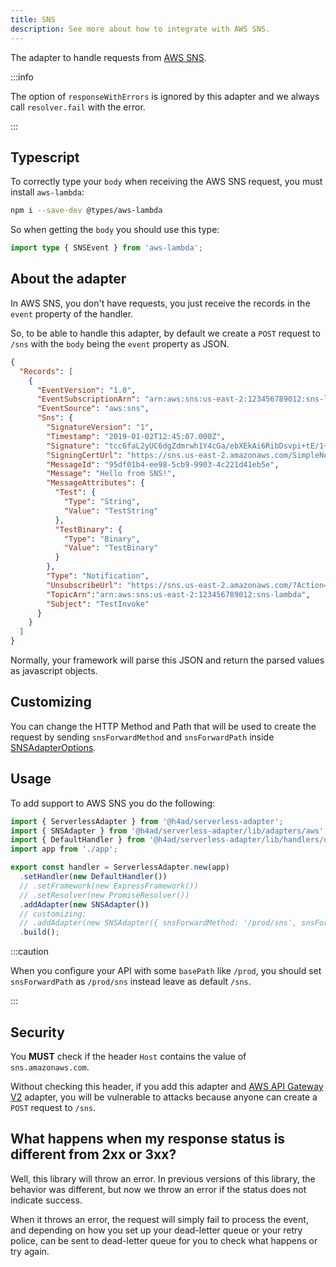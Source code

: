 ---
title: SNS
description: See more about how to integrate with AWS SNS.
---

The adapter to handle requests from [AWS SNS](https://docs.aws.amazon.com/lambda/latest/dg/with-sns.html).

:::info

The option of `responseWithErrors` is ignored by this adapter and we always call `resolver.fail` with the error.

:::

## Typescript

To correctly type your `body` when receiving the AWS SNS request, you must install `aws-lambda`:

```bash
npm i --save-dev @types/aws-lambda
```

So when getting the `body` you should use this type:

```ts title="sns.controller.ts"
import type { SNSEvent } from 'aws-lambda';
```

## About the adapter

In AWS SNS, you don't have requests, you just receive the records in the `event` property of the handler.

So, to be able to handle this adapter, by default we create a `POST` request to `/sns` with the `body` being the `event` property as JSON.

```json title="sns-event-example.json"
{
  "Records": [
    {
      "EventVersion": "1.0",
      "EventSubscriptionArn": "arn:aws:sns:us-east-2:123456789012:sns-lambda:21be56ed-a058-49f5-8c98-aedd2564c486",
      "EventSource": "aws:sns",
      "Sns": {
        "SignatureVersion": "1",
        "Timestamp": "2019-01-02T12:45:07.000Z",
        "Signature": "tcc6faL2yUC6dgZdmrwh1Y4cGa/ebXEkAi6RibDsvpi+tE/1+82j...65r==",
        "SigningCertUrl": "https://sns.us-east-2.amazonaws.com/SimpleNotificationService-ac565b8b1a6c5d002d285f9598aa1d9b.pem",
        "MessageId": "95df01b4-ee98-5cb9-9903-4c221d41eb5e",
        "Message": "Hello from SNS!",
        "MessageAttributes": {
          "Test": {
            "Type": "String",
            "Value": "TestString"
          },
          "TestBinary": {
            "Type": "Binary",
            "Value": "TestBinary"
          }
        },
        "Type": "Notification",
        "UnsubscribeUrl": "https://sns.us-east-2.amazonaws.com/?Action=Unsubscribe&amp;SubscriptionArn=arn:aws:sns:us-east-2:123456789012:test-lambda:21be56ed-a058-49f5-8c98-aedd2564c486",
        "TopicArn":"arn:aws:sns:us-east-2:123456789012:sns-lambda",
        "Subject": "TestInvoke"
      }
    }
  ]
}
```

Normally, your framework will parse this JSON and return the parsed values as javascript objects.

## Customizing

You can change the HTTP Method and Path that will be used to create the request by sending `snsForwardMethod` and `snsForwardPath` inside [SNSAdapterOptions](/docs/api/Adapters/AWS/SNSAdapter/SNSAdapterOptions).

## Usage

To add support to AWS SNS you do the following:

```ts title="index.ts"
import { ServerlessAdapter } from '@h4ad/serverless-adapter';
import { SNSAdapter } from '@h4ad/serverless-adapter/lib/adapters/aws';
import { DefaultHandler } from '@h4ad/serverless-adapter/lib/handlers/default';
import app from './app';

export const handler = ServerlessAdapter.new(app)
  .setHandler(new DefaultHandler())
  // .setFramework(new ExpressFramework())
  // .setResolver(new PromiseResolver())
  .addAdapter(new SNSAdapter())
  // customizing:
  // .addAdapter(new SNSAdapter({ snsForwardMethod: '/prod/sns', snsForwardPath: 'PUT' }))
  .build();
```

:::caution

When you configure your API with some `basePath` like `/prod`, you should set `snsForwardPath` as `/prod/sns` instead leave as default `/sns`.

:::

## Security

You **MUST** check if the header `Host` contains the value of `sns.amazonaws.com`.

Without checking this header, if you add this adapter and [AWS API Gateway V2](./api-gateway-v2) adapter, you will be vulnerable to attacks
because anyone can create a `POST` request to `/sns`.

## What happens when my response status is different from 2xx or 3xx?

Well, this library will throw an error.
In previous versions of this library, the behavior was different, but now we throw an error if the status does not indicate success.

When it throws an error, the request will simply fail to process the event, and depending on how you set up your dead-letter queue or your retry police,
can be sent to dead-letter queue for you to check what happens or try again.
